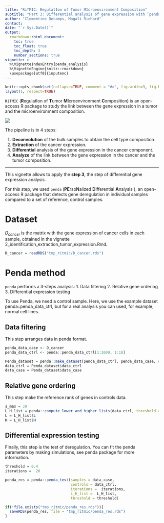 ```yaml
---
title: "RiTMIC: RegulatIon of Tumor MIcroenvironment Composition"
subtitle: "Part 3: Differential analysis of gene expression with `penda`"
author: "Clementine Decamps, Magali Richard"
contact: 
date: "`r Sys.Date()`"
output: 
  rmarkdown::html_document:
    toc: true
    toc_float: true
    toc_depth: 3
    number_sections: true
vignette: >
  %\VignetteIndexEntry{penda_analysis}
  %\VignetteEngine{knitr::rmarkdown}
  \usepackage[utf8]{inputenc}
---
```


```r
knitr::opts_chunk$set(collapse=TRUE, comment = "#>", fig.width=9, fig.height=6, eval=TRUE, echo=TRUE, results="verbatim", dpi=75)
layout(1, respect=TRUE)
```

`RiTMIC` (**R**egulat**I**on of **T**umor **MI**croenvironment **C**omposition) is an open-access R package to study the link between the gene expression in a tumor and the microenvironment composition.  

![](images/pipeline_ritmic.png)

The pipeline is in 4 steps:  

1. **Deconvolution** of the bulk samples to obtain the cell type composition.
2. **Extraction** of the cancer expression.
3. **Differential** analysis of the gene expression in the cancer component.
4. **Analyze** of the link between the gene expression in the cancer and the tumor composition.

---

This vignette allows to apply the **step 3**, the step of differential gene expression analysis.   

For this step, we used `penda` (**PE**rso**N**alized **D**ifferential **A**nalysis ), an open-access R package that detects gene deregulation in individual samples compared to a set of reference, control samples. 

# Dataset

$D_{cancer}$ is the matrix with the gene expression of cancer cells in each sample, obtained in the vignette 2_identification_extraction_tumor_expression.Rmd.

```r
D_cancer = readRDS("tmp_ritmic/D_cancer.rds")
```

# Penda method

`penda` performs a 3-steps analysis: 
1. Data filtering
2. Relative gene ordering
3. Differential expression testing  


To use Penda, we need a control sample. Here, we use the example dataset penda::penda_data_ctrl, but for a real analysis you can used, for example, normal cell lines.

## Data filtering

This step arranges data in penda format.
```r
penda_data_case <- D_cancer
penda_data_ctrl <- penda::penda_data_ctrl[1:1000, 1:10]

Penda_dataset = penda::make_dataset(penda_data_ctrl, penda_data_case, detectlowvalue = F)
data_ctrl = Penda_dataset$data_ctrl
data_case = Penda_dataset$data_case
```


## Relative gene ordering

This step make the reference rank of genes in controls data.

```r
s_max = 30
L_H_list = penda::compute_lower_and_higher_lists(data_ctrl, threshold = 0.99, s_max = s_max)
L = L_H_list$L
H = L_H_list$H
```

## Differential expression testing

Finally, this step is the test of deregulation. You can fit the penda parameters by making simulations, see penda package for more information.

```r
threshold = 0.4
iterations =  20

penda_res = penda::penda_test(samples = data_case, 
                              controls = data_ctrl,
                              iterations =  iterations, 
                              L_H_list =  L_H_list, 
                              threshold = threshold)

if(!file.exists("tmp_ritmic/penda_res.rds")){
  saveRDS(penda_res, file = "tmp_ritmic/penda_res.rds")
}

```
